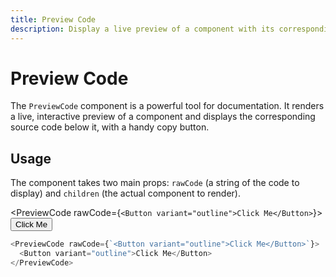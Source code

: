 ```yaml
---
title: Preview Code
description: Display a live preview of a component with its corresponding code.
---
```


# Preview Code


The `PreviewCode` component is a powerful tool for documentation. It renders a live, interactive preview of a component and displays the corresponding source code below it, with a handy copy button.

## Usage

The component takes two main props: `rawCode` (a string of the code to display) and `children` (the actual component to render).

<PreviewCode rawCode={`<Button variant="outline">Click Me</Button>`}>
  <Button variant="outline">Click Me</Button>
</PreviewCode>

```javascript
<PreviewCode rawCode={`<Button variant="outline">Click Me</Button>`}>
  <Button variant="outline">Click Me</Button>
</PreviewCode>
